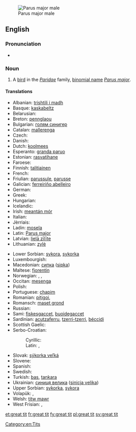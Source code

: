 [[Image:Parus major male.jpg|thumb|right|Parus major male]]
==English==

===Pronunciation===
* {{IPA|/ˈɡɹæt tɪt/}}

===Noun===
{{en-noun|head=[[great]] [[tit]]}}

# A [[bird]] in the ''[[Paridae]]'' family, [[binomial name]] ''[[Parus major]]''.

====Translations====
{{trans-top|Bird}}
* Albanian: [[trishtili i madh]]
* Basque: [[kaskabeltz]]
* Belarusian: {{t-|be|сініца|xs=Belarusian}}
* Breton: [[pennglaou]]
* Bulgarian: [[голям синигер]]
* Catalan: [[mallerenga]]
* Czech: {{t-|cs|sýkora koňadra}}
* Danish: {{t|da|musvit|c}}
* Dutch: [[koolmees]] {{f}}
* Esperanto: [[granda paruo]]
* Estonian: [[rasvatihane]]
* Faroese: {{t|fo|stórtíta}}
* Finnish: [[talitiainen]]
* French: {{t+|fr|mésange}}
* Friulian: [[parussule]], [[parusse]]
* Galician: [[ferreiriño abelleiro]]
* German: {{t+|de|Kohlmeise|f}}
* Greek: {{t+|el|καλόγερος}}
* Hungarian: {{t+|hu|széncinege}}
* Icelandic: {{t|is|meisa}}
* Irish: [[meantán mór]]
* Italian: {{t-|it|cinciallegra}}
* Jèrriais: {{tø|roa-jer|démouaîselle|f}}
* Ladin: [[mosela]]
* Latin: [[Parus major]]
* Latvian: [[lielā zīlīte]]
* Lithuanian: [[zylė]]
{{trans-mid}}
* Lower Sorbian: [[sykora]], [[sykorka]]
* Luxembourgish: {{t|lb|Schielmees|f}}
* Macedonian: [[сипка]] ([[sipka]])
* Maltese: [[fjorentin]]
* Norwegian: {{t-|no|kjøttmeis|c}}, {{t-|no|talgmeis|c}}, {{t-|no|talgokse|m}}
* Occitan: [[mesenga]]
* Polish: {{t+|pl|sikora bogatka}}
* Portuguese: [[chapim]]
* Romanian: [[pițigoi]], {{t|ro|pițigoi mare|m}}
* Romansch: [[maset grond]]
* Russian: {{t+|ru|синица|tr=sinica}}
* Sami: [[fiskesgaccet]], [[buoidegaccet]]
* Sardinian: [[acutzaferru]], [[tzerri-tzerri]], [[béccidi]]
* Scottish Gaelic: {{t-|gd|currac-baintighearna|m|xs=Scottish Gaelic}}
* Serbo-Croatian:
*: Cyrillic: {{t|sh|сеница|sc=Cyrl}}
*: Latin: {{t|sh|senica|sc=Latn}}, {{t|sh|sjenica velika}}
* Slovak: [[sýkorka veľká]]
* Slovene: {{t+|sl|velika sinica}}
* Spanish: {{t+|es|carbonero|m}}
* Swedish: {{t+|sv|talgoxe}}
* Turkish: [[bas]], [[tankara]]
* Ukrainian: [[синиця велика]] ([[sinicja velika]])
* Upper Sorbian: [[sykorka]], [[sykora]]
* Volapük: {{qualifier|male or female}} {{t|vo|gretaparud}}, {{qualifier|offspring, young}} {{t|vo|gretaparudül}}
* Welsh: [[titw mawr]]
* West Frisian: {{t+|fy|blokmies|c|xs=West Frisian}}, {{t+|fy|blokfink|c|xs=West Frisian}}
{{trans-bottom}}

[[Category:en:Tits]]

[[et:great tit]]
[[fr:great tit]]
[[fy:great tit]]
[[pl:great tit]]
[[sv:great tit]]